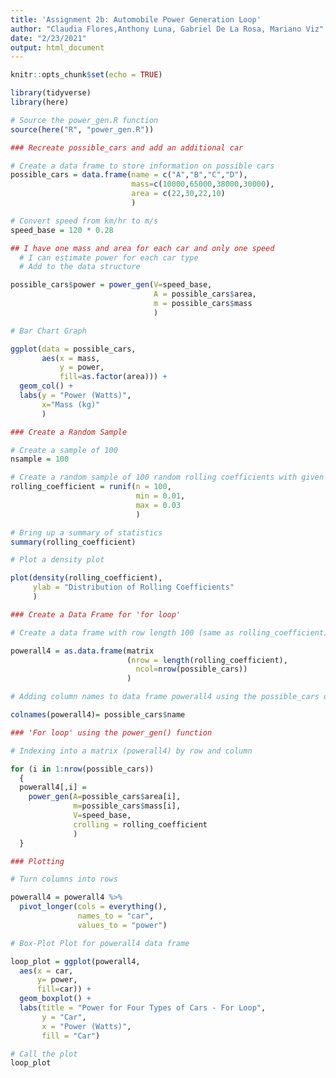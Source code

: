 ---
title: 'Assignment 2b: Automobile Power Generation Loop'
author: "Claudia Flores,Anthony Luna, Gabriel De La Rosa, Mariano Viz"
date: "2/23/2021"
output: html_document
---

```{r setup, include=FALSE}
knitr::opts_chunk$set(echo = TRUE)

library(tidyverse)
library(here)
```

```{r}
# Source the power_gen.R function
source(here("R", "power_gen.R"))
```


```{r}
### Recreate possible_cars and add an additional car

# Create a data frame to store information on possible cars
possible_cars = data.frame(name = c("A","B","C","D"),
                           mass=c(10000,65000,38000,30000), 
                           area = c(22,30,22,10)
                           )

# Convert speed from km/hr to m/s
speed_base = 120 * 0.28

## I have one mass and area for each car and only one speed
  # I can estimate power for each car type
  # Add to the data structure

possible_cars$power = power_gen(V=speed_base, 
                                A = possible_cars$area, 
                                m = possible_cars$mass
                                )

# Bar Chart Graph

ggplot(data = possible_cars, 
       aes(x = mass, 
           y = power, 
           fill=as.factor(area))) +
  geom_col() + 
  labs(y = "Power (Watts)", 
       x="Mass (kg)"
       )
```

```{r}
### Create a Random Sample

# Create a sample of 100
nsample = 100

# Create a random sample of 100 random rolling coefficients with given values of min = 0.01 and max = 0.03
rolling_coefficient = runif(n = 100, 
                            min = 0.01, 
                            max = 0.03
                            )

# Bring up a summary of statistics 
summary(rolling_coefficient)

# Plot a density plot

plot(density(rolling_coefficient), 
     ylab = "Distribution of Rolling Coefficients"
     )

### Create a Data Frame for 'for loop'

# Create a data frame with row length 100 (same as rolling_coefficient) and column width 4 (same as possible_cars)

powerall4 = as.data.frame(matrix
                          (nrow = length(rolling_coefficient), 
                            ncol=nrow(possible_cars))
                          )

# Adding column names to data frame powerall4 using the possible_cars data frame column names

colnames(powerall4)= possible_cars$name

### 'For loop' using the power_gen() function

# Indexing into a matrix (powerall4) by row and column 

for (i in 1:nrow(possible_cars)) 
  {
  powerall4[,i] = 
    power_gen(A=possible_cars$area[i], 
              m=possible_cars$mass[i], 
              V=speed_base, 
              crolling = rolling_coefficient
              )
  }

### Plotting

# Turn columns into rows

powerall4 = powerall4 %>% 
  pivot_longer(cols = everything(), 
               names_to = "car", 
               values_to = "power")

# Box-Plot Plot for powerall4 data frame

loop_plot = ggplot(powerall4, 
  aes(x = car, 
      y= power, 
      fill=car)) +
  geom_boxplot() +
  labs(title = "Power for Four Types of Cars - For Loop", 
       y = "Car", 
       x = "Power (Watts)", 
       fill = "Car")

# Call the plot
loop_plot
```



